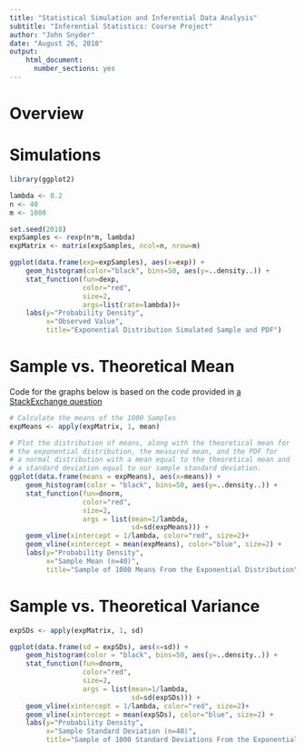 ```yaml
---
title: "Statistical Simulation and Inferential Data Analysis"
subtitle: "Inferential Statistics: Course Project"
author: "John Snyder"
date: "August 26, 2018"
output: 
    html_document:
      number_sections: yes
---
```


# Overview

# Simulations

```r
library(ggplot2)

lambda <- 0.2
n <- 40
m <- 1000

set.seed(2018)
expSamples <- rexp(n*m, lambda)
expMatrix <- matrix(expSamples, ncol=n, nrow=m)
```

```r
ggplot(data.frame(exp=expSamples), aes(x=exp)) +
    geom_histogram(color="black", bins=50, aes(y=..density..)) +
    stat_function(fun=dexp,
                  color="red",
                  size=2,
                  args=list(rate=lambda))+
    labs(y="Probability Density",
         x="Observed Value",
         title="Exponential Distribution Simulated Sample and PDF")
```

# Sample vs. Theoretical Mean

Code for the graphs below is based on the code provided in [a StackExchange question](https://stackoverflow.com/questions/29182228/plotting-normal-curve-over-histogram-using-ggplot2-code-produces-straight-line)
```r
# Calculate the means of the 1000 Samples
expMeans <- apply(expMatrix, 1, mean)

# Plot the distribution of means, along with the theoretical mean for
# the exponential distribution, the measured mean, and the PDF for 
# a normal distribution with a mean equal to the theoretical mean and
# a standard deviation equal to our sample standard deviation.
ggplot(data.frame(means = expMeans), aes(x=means)) +
    geom_histogram(color = "black", bins=50, aes(y=..density..)) +
    stat_function(fun=dnorm, 
                  color="red",
                  size=2,
                  args = list(mean=1/lambda, 
                              sd=sd(expMeans))) +
    geom_vline(xintercept = 1/lambda, color="red", size=2)+
    geom_vline(xintercept = mean(expMeans), color="blue", size=2) +
    labs(y="Probability Density",
         x="Sample Mean (n=40)",
         title="Sample of 1000 Means From the Exponential Distribution")
```

# Sample vs. Theoretical Variance

```r
expSDs <- apply(expMatrix, 1, sd)

ggplot(data.frame(sd = expSDs), aes(x=sd)) +
    geom_histogram(color = "black", bins=50, aes(y=..density..)) +
    stat_function(fun=dnorm, 
                  color="red",
                  size=2,
                  args = list(mean=1/lambda, 
                              sd=sd(expSDs))) +
    geom_vline(xintercept = 1/lambda, color="red", size=2)+
    geom_vline(xintercept = mean(expSDs), color="blue", size=2) +
    labs(y="Probability Density",
         x="Sample Standard Deviation (n=40)",
         title="Sample of 1000 Standard Deviations From the Exponential Distribution")
```